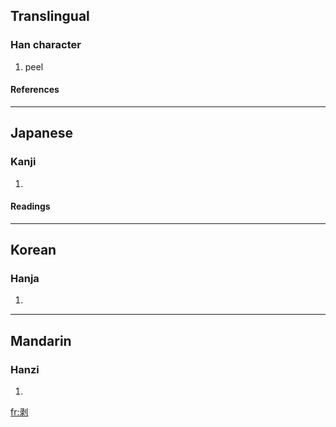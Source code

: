 {{see|剝}}

==Translingual==
===Han character===
{{Han char|rad=刀|as=08|sn=10|four=|canj=弓水中弓 (NELN)}}
# peel
====References====
{{Han ref|kx=0141.411|hdz=10346.040|uh=5265|ud=21093}}
----
==Japanese==
===Kanji===
{{ja-kanji|grade=|rs=刀08}}
# {{defn|Japanese}}
====Readings====
{{ja-readings|on=[[はく]] (haku)|kun=[[はぐ]] (hagu), [[むく]] (muku), [[はげる]] (hageru)}}
----
==Korean==
===Hanja===
{{ko-hanja|hangeul=박|rv=bak|mr=pak}}
# {{defn|Korean}}
----
==Mandarin==
===Hanzi===
{{cmn-hanzi|tra=剝|pin=[[bō]] (bo1)|wg=po<sup>1</sup>}}
# {{defn|Mandarin}}

[[fr:剥]]